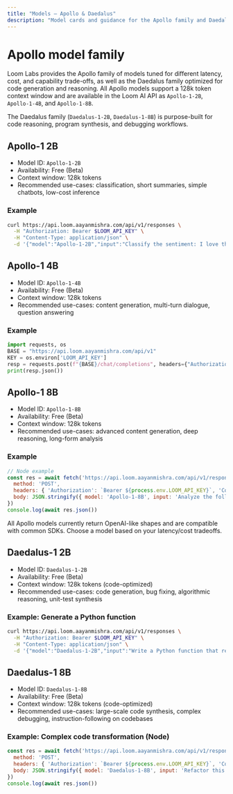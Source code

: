 ```yaml
---
title: "Models — Apollo & Daedalus"
description: "Model cards and guidance for the Apollo family and Daedalus family (code models)."
---
```


# Apollo model family

Loom Labs provides the Apollo family of models tuned for different latency, cost, and capability trade-offs, as well as the Daedalus family optimized for code generation and reasoning. All Apollo models support a 128k token context window and are available in the Loom AI API as `Apollo-1-2B`, `Apollo-1-4B`, and `Apollo-1-8B`.

The Daedalus family (`Daedalus-1-2B`, `Daedalus-1-8B`) is purpose-built for code reasoning, program synthesis, and debugging workflows.

<CardGroup columns={3}>
  <Card title="Apollo-1 2B" subtitle="Model ID: Apollo-1-2B" description="Lightweight model for low-cost inference and simple tasks. 128k context." />
  <Card title="Apollo-1 4B" subtitle="Model ID: Apollo-1-4B" description="Balanced model for production use-cases. 128k context." />
  <Card title="Apollo-1 8B" subtitle="Model ID: Apollo-1-8B" description="High-capacity model for advanced tasks and deep reasoning. 128k context." />
</CardGroup>

<CardGroup columns={2}>
  <Card title="Daedalus-1 2B" subtitle="Model ID: Daedalus-1-2B" description="2B parameter code reasoning model optimized for structured code generation and debugging." />
  <Card title="Daedalus-1 8B" subtitle="Model ID: Daedalus-1-8B" description="8B parameter code model for advanced code synthesis and reasoning with improved safety alignment." />
</CardGroup>

## Apollo-1 2B

- Model ID: `Apollo-1-2B`
- Availability: Free (Beta)
- Context window: 128k tokens
- Recommended use-cases: classification, short summaries, simple chatbots, low-cost inference

### Example

```bash
curl https://api.loom.aayanmishra.com/api/v1/responses \
  -H "Authorization: Bearer $LOOM_API_KEY" \
  -H "Content-Type: application/json" \
  -d '{"model":"Apollo-1-2B","input":"Classify the sentiment: I love this product"}'
```

## Apollo-1 4B

- Model ID: `Apollo-1-4B`
- Availability: Free (Beta)
- Context window: 128k tokens
- Recommended use-cases: content generation, multi-turn dialogue, question answering

### Example

```python
import requests, os
BASE = "https://api.loom.aayanmishra.com/api/v1"
KEY = os.environ['LOOM_API_KEY']
resp = requests.post(f"{BASE}/chat/completions", headers={"Authorization": f"Bearer {KEY}", "Content-Type": "application/json"}, json={"model":"Apollo-1-4B","messages":[{"role":"user","content":"Explain quantum entanglement in simple terms."}]})
print(resp.json())
```

## Apollo-1 8B

- Model ID: `Apollo-1-8B`
- Availability: Free (Beta)
- Context window: 128k tokens
- Recommended use-cases: advanced content generation, deep reasoning, long-form analysis

### Example

```js
// Node example
const res = await fetch('https://api.loom.aayanmishra.com/api/v1/responses', {
  method: 'POST',
  headers: { 'Authorization': `Bearer ${process.env.LOOM_API_KEY}`, 'Content-Type': 'application/json' },
  body: JSON.stringify({ model: 'Apollo-1-8B', input: 'Analyze the following dataset...' })
})
console.log(await res.json())
```

<Note>All Apollo models currently return OpenAI-like shapes and are compatible with common SDKs. Choose a model based on your latency/cost tradeoffs.</Note>

## Daedalus-1 2B

- Model ID: `Daedalus-1-2B`
- Availability: Free (Beta)
- Context window: 128k tokens (code-optimized)
- Recommended use-cases: code generation, bug fixing, algorithmic reasoning, unit-test synthesis

### Example: Generate a Python function

```bash
curl https://api.loom.aayanmishra.com/api/v1/responses \
  -H "Authorization: Bearer $LOOM_API_KEY" \
  -H "Content-Type: application/json" \
  -d '{"model":"Daedalus-1-2B","input":"Write a Python function that reverses a linked list and includes type hints and unit tests."}'
```

## Daedalus-1 8B

- Model ID: `Daedalus-1-8B`
- Availability: Free (Beta)
- Context window: 128k tokens (code-optimized)
- Recommended use-cases: large-scale code synthesis, complex debugging, instruction-following on codebases

### Example: Complex code transformation (Node)

```js
const res = await fetch('https://api.loom.aayanmishra.com/api/v1/responses', {
  method: 'POST',
  headers: { 'Authorization': `Bearer ${process.env.LOOM_API_KEY}`, 'Content-Type': 'application/json' },
  body: JSON.stringify({ model: 'Daedalus-1-8B', input: 'Refactor this legacy function to use async/await and add error handling: <paste code>' })
})
console.log(await res.json())
```
